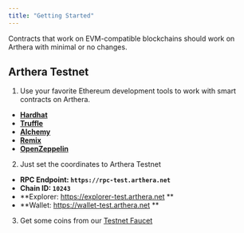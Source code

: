 ```yaml
---
title: "Getting Started"
---
```


Contracts that work on EVM-compatible blockchains should work on Arthera with minimal or no changes.

## Arthera Testnet

1. Use your favorite Ethereum development tools to work with smart contracts on Arthera.
- [**Hardhat**](https://hardhat.org/)
- [**Truffle**](https://trufflesuite.com/)
- [**Alchemy**](https://docs.alchemy.com/reference/alchemy-sdk-quickstart)
- [**Remix**](https://remix.ethereum.org/)
- [**OpenZeppelin**](https://docs.openzeppelin.com/contracts/4.x/)

2. Just set the coordinates to Arthera Testnet
- **RPC Endpoint: `https://rpc-test.arthera.net`**
- **Chain ID: `10243`**
- **Explorer: https://explorer-test.arthera.net **
- **Wallet: https://wallet-test.arthera.net **

3. Get some coins from our [Testnet Faucet](https://faucet.arthera.net)